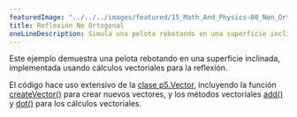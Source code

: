 ```yaml
---
featuredImage: "../../../images/featured/15_Math_And_Physics-00_Non_Orthogonal_Reflection-thumbnail.png"
title: Reflexión No Ortogonal
oneLineDescription: Simula una pelota rebotando en una superficie inclinada.
---
```


Este ejemplo demuestra una pelota rebotando en una superficie inclinada,
implementada usando cálculos vectoriales para la reflexión.

El código hace uso extensivo de la
<a href="https://p5js.org/reference/#/p5.Vector">clase p5.Vector</a>,
incluyendo la función
<a href="https://p5js.org/reference/#/p5/createVector">createVector()</a> para crear nuevos vectores,
y los métodos vectoriales
<a href="https://p5js.org/reference/#/p5.Vector/add">add()</a>
y
<a href="https://p5js.org/reference/#/p5.Vector/dot">dot()</a>
para los cálculos vectoriales.